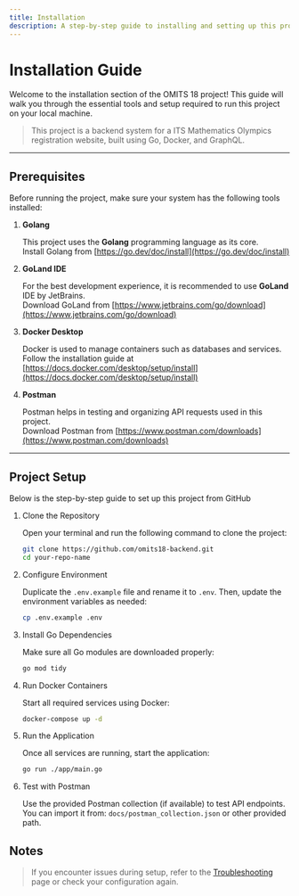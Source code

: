 ```yaml
---
title: Installation
description: A step-by-step guide to installing and setting up this project locally.
---
```



# Installation Guide

Welcome to the installation section of the OMITS 18 project! 
This guide will walk you through the essential tools and setup required to run this project on your local machine.

> This project is a backend system for a ITS Mathematics Olympics registration website, built using Go, Docker, and GraphQL.

---

## Prerequisites

Before running the project, make sure your system has the following tools installed:

<Steps>

1. **Golang**

   This project uses the **Golang** programming language as its core.  
   Install Golang from [https://go.dev/doc/install](https://go.dev/doc/install)

2. **GoLand IDE**

   For the best development experience, it is recommended to use **GoLand** IDE by JetBrains.  
   Download GoLand from [https://www.jetbrains.com/go/download](https://www.jetbrains.com/go/download)

3. **Docker Desktop**

   Docker is used to manage containers such as databases and services.  
   Follow the installation guide at [https://docs.docker.com/desktop/setup/install](https://docs.docker.com/desktop/setup/install)

4. **Postman**

   Postman helps in testing and organizing API requests used in this project.  
   Download Postman from [https://www.postman.com/downloads](https://www.postman.com/downloads)

</Steps>

---

## Project Setup
Below is the step-by-step guide to set up this project from GitHub

<Steps>

1. Clone the Repository

   Open your terminal and run the following command to clone the project:
   ```bash
   git clone https://github.com/omits18-backend.git
   cd your-repo-name
   ```

2. Configure Environment

   Duplicate the `.env.example` file and rename it to `.env`. Then, update the environment variables as needed:
   ```bash
   cp .env.example .env
   ```

3. Install Go Dependencies

   Make sure all Go modules are downloaded properly:
   ```bash
   go mod tidy
   ```

4. Run Docker Containers

   Start all required services using Docker:
   ```bash
   docker-compose up -d
   ```

5. Run the Application

   Once all services are running, start the application:
   ```bash
   go run ./app/main.go  
   ```

6. Test with Postman

   Use the provided Postman collection (if available) to test API endpoints.  
   You can import it from: `docs/postman_collection.json` or other provided path.

</Steps>

## Notes

> If you encounter issues during setup, refer to the [Troubleshooting](../advanced-topics/troubleshooting) page or check your configuration again.